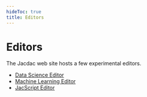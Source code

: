 ```yaml
---
hideToc: true
title: Editors
---
```


# Editors

The Jacdac web site hosts a few experimental editors.

* [Data Science Editor](/editors/data/)
* [Machine Learning Editor](/editors/ml/)
* [JacScript Editor](/editors/jacscript/)